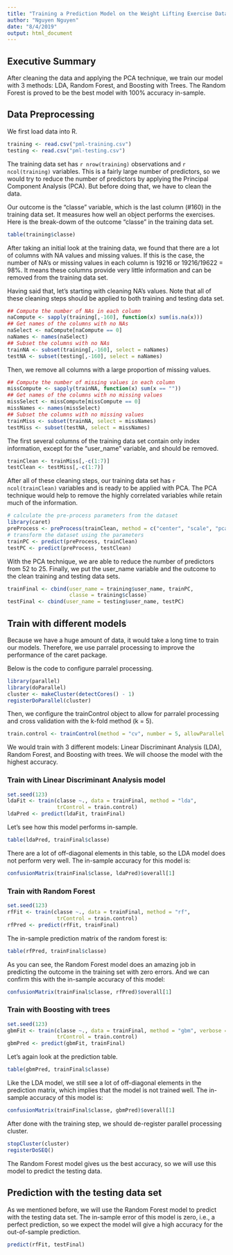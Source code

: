 ```yaml
---
title: "Training a Prediction Model on the Weight Lifting Exercise Dataset"
author: "Nguyen Nguyen"
date: "8/4/2019"
output: html_document
---
```


## Executive Summary

After cleaning the data and applying the PCA technique, we train our model
with 3 methods: LDA, Random Forest, and Boosting with Trees. The Random 
Forest is proved to be the best model with 100% accuracy in-sample.

## Data Preprocessing

We first load data into R.

``` r
training <- read.csv("pml-training.csv")
testing <- read.csv("pml-testing.csv")
```

The training data set has `r nrow(training)` observations and `r ncol(training)` 
variables. This is a fairly large number of predictors, so we would try to reduce 
the number of predictors by applying the Principal Component Analysis (PCA). But 
before doing that, we have to clean the data.


Our outcome is the "classe" variable, which is the last column (#160) in the training data set. It measures how well an object performs the exercises. Here is the break-dowm
of the outcome "classe" in the training data set.

``` r
table(training$classe)
```

After taking an initial look at the training data, we found that there are a lot 
of columns with NA values and missing values. If this is the case, the number of 
NA's or missing values in each column is 19216 or 19216/19622 = 98%. It means 
these columns provide very little information and can be removed from the training 
data set. 

Having said that, let's starting with cleaning NA's values. Note that all of these cleaning steps should be applied to both training and testing data set.

``` r
## Compute the number of NAs in each column
naCompute <- sapply(training[,-160], function(x) sum(is.na(x)))
## Get names of the columns with no NAs
naSelect <- naCompute[naCompute == 0]
naNames <- names(naSelect)
## Subset the columns with no NAs
trainNA <- subset(training[,-160], select = naNames)
testNA <- subset(testing[,-160], select = naNames)
```
Then, we remove all columns with a large proportion of missing values.

``` r
## Compute the number of missing values in each column
missCompute <- sapply(trainNA, function(x) sum(x == ""))
## Get names of the columns with no missing values
missSelect <- missCompute[missCompute == 0]
missNames <- names(missSelect)
## Subset the columns with no missing values
trainMiss <- subset(trainNA, select = missNames)
testMiss <- subset(testNA, select = missNames)
```

The first several columns of the training data set contain only index 
information, except for the "user_name" variable, and should be removed.

``` r
trainClean <- trainMiss[,-c(1:7)]
testClean <- testMiss[,-c(1:7)]
```

After all of these cleaning steps, our training data set has `r ncol(trainClean)`
variables and is ready to be applied with PCA. The PCA technique would help to 
remove the highly correlated variables while retain much of the information.

```r
# calculate the pre-process parameters from the dataset
library(caret)
preProcess <- preProcess(trainClean, method = c("center", "scale", "pca"))
# transform the dataset using the parameters
trainPC <- predict(preProcess, trainClean)
testPC <- predict(preProcess, testClean)
```

With the PCA technique, we are able to reduce the number of predictors from 52 
to 25. Finally, we put the user_name variable and the outcome to the clean 
training and testing data sets.

``` r
trainFinal <- cbind(user_name = training$user_name, trainPC, 
                    classe = training$classe)
testFinal <- cbind(user_name = testing$user_name, testPC)
```


## Train with different models

Because we have a huge amount of data, it would take a long time to train our
models. Therefore, we use parralel processing to improve the performance of 
the caret package.

Below is the code to configure parralel processing.

``` r
library(parallel)
library(doParallel)
cluster <- makeCluster(detectCores() - 1)
registerDoParallel(cluster)
```

Then, we configure the trainControl object to allow for parralel processing 
and cross validation with the k-fold method (k = 5).


``` r
train.control <- trainControl(method = "cv", number = 5, allowParallel = TRUE)
``` 
We would train with 3 different models: Linear Discriminant Analysis (LDA), 
Random Forest, and Boosting with trees. We will choose the model with the 
highest accuracy.

### Train with Linear Discriminant Analysis model

``` r
set.seed(123) 
ldaFit <- train(classe ~., data = trainFinal, method = "lda", 
                trControl = train.control)
ldaPred <- predict(ldaFit, trainFinal)
```

Let's see how this model performs in-sample.

``` r
table(ldaPred, trainFinal$classe)
```

There are a lot of off-diagonal elements in this table, so the LDA model 
does not perform very well. The in-sample accuracy for this model is:

``` r
confusionMatrix(trainFinal$classe, ldaPred)$overall[1]
```

### Train with Random Forest

``` r
set.seed(123) 
rfFit <- train(classe ~., data = trainFinal, method = "rf",
                trControl = train.control)
rfPred <- predict(rfFit, trainFinal)
```

The in-sample prediction matrix of the random forest is:

``` r
table(rfPred, trainFinal$classe)
```

As you can see, the Random Forest model does an amazing job in predicting the 
outcome in the training set with zero errors. And we can confirm this with the 
in-sample accuracy of this model:

```r
confusionMatrix(trainFinal$classe, rfPred)$overall[1]
```


### Train with Boosting with trees

``` r
set.seed(123) 
gbmFit <- train(classe ~., data = trainFinal, method = "gbm", verbose = FALSE,
                trControl = train.control)
gbmPred <- predict(gbmFit, trainFinal)
```

Let's again look at the prediction table.

``` r
table(gbmPred, trainFinal$classe)
```

Like the LDA model, we still see a lot of off-diagonal elements in the 
prediction matrix, which implies that the model is not trained well. 
The in-sample accuracy of this model is:

``` r
confusionMatrix(trainFinal$classe, gbmPred)$overall[1]
```


After done with the training step, we should de-register parallel processing 
cluster.

``` r
stopCluster(cluster)
registerDoSEQ()
```

The Random Forest model gives us the best accuracy, so we will use this model 
to predict the testing data.

## Prediction with the testing data set

As we mentioned before, we will use the Random Forest model to predict with 
the testing data set. The in-sample error of this model is zero, i.e., a 
perfect prediction, so we expect the model will give a high accuracy for 
the out-of-sample prediction.

``` r
predict(rfFit, testFinal)
```


